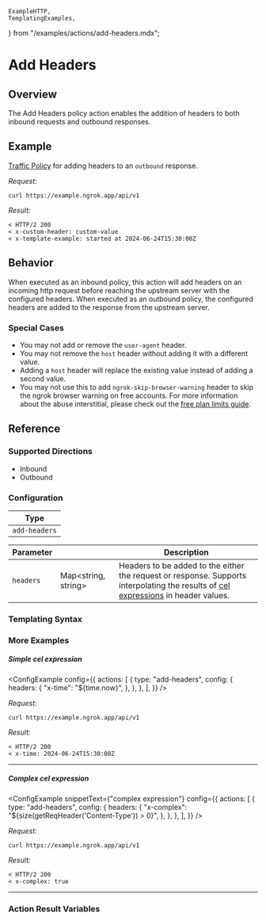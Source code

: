 	ExampleHTTP,
	TemplatingExamples,
} from "/examples/actions/add-headers.mdx";

# Add Headers

## Overview

The Add Headers policy action enables the addition of headers to both inbound requests and outbound responses.

## Example

[Traffic Policy](/docs/http/traffic-policy/index.mdx) for adding headers to an `outbound` response.

<ExampleHTTP />

_Request:_

```shell
curl https://example.ngrok.app/api/v1
```

_Result:_

```shell
< HTTP/2 200
< x-custom-header: custom-value
< x-template-example: started at 2024-06-24T15:30:00Z
```

## Behavior

When executed as an inbound policy, this action will add headers on an incoming http request before reaching the upstream server with
the configured headers. When executed as an outbound policy, the configured headers are added to the response from the upstream server.

### Special Cases

- You may not add or remove the `user-agent` header.
- You may not remove the `host` header without adding it with a different value.
- Adding a `host` header will replace the existing value instead of adding a second value.
- You may not use this to add `ngrok-skip-browser-warning` header to skip the ngrok browser warning on free accounts. For more information about the abuse interstitial, please check out the [free plan limits guide](/docs/guides/limits/#why-is-there-an-interstitial-in-front-of-my-html-content).

## Reference

### Supported Directions

- Inbound
- Outbound

### Configuration

| Type          |
| ------------- |
| `add-headers` |

| Parameter | &nbsp;                    | Description                                                                                                                                              |
| --------- | ------------------------- | -------------------------------------------------------------------------------------------------------------------------------------------------------- |
| `headers` | Map&lt;string, string&gt; | Headers to be added to the either the request or response. Supports interpolating the results of [cel expressions](#templating-syntax) in header values. |

### Templating Syntax

<CelTemplateSyntaxExplanation />

### More Examples

##### Simple cel expression

<ConfigExample
	config={{
		actions: [
			{
				type: "add-headers",
				config: {
					headers: {
						"x-time": "${time.now}",
					},
				},
			},
		],
	}}
/>

_Request:_

```shell
curl https://example.ngrok.app/api/v1
```

_Result:_

```shell
< HTTP/2 200
< x-time: 2024-06-24T15:30:00Z
```

<hr />

##### Complex cel expression

<ConfigExample
	snippetText={"complex expression"}
	config={{
		actions: [
			{
				type: "add-headers",
				config: {
					headers: {
						"x-complex": "${size(getReqHeader('Content-Type')) > 0}",
					},
				},
			},
		],
	}}
/>

_Request:_

```shell
curl https://example.ngrok.app/api/v1
```

_Result:_

```shell
< HTTP/2 200
< x-complex: true
```

<hr />

### Action Result Variables

<ActionDescription />
<ActionResultVariables />
